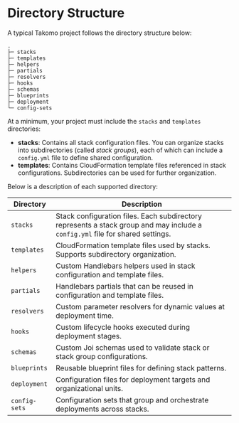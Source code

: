 # Directory Structure

A typical Takomo project follows the directory structure below:

```shell
.
├─ stacks
├─ templates
├─ helpers
├─ partials
├─ resolvers
├─ hooks
├─ schemas
├─ blueprints
├─ deployment
└─ config-sets
```

At a minimum, your project must include the `stacks` and `templates` directories:

- **stacks**: Contains all stack configuration files. You can organize stacks into subdirectories (called *stack groups*), each of which can include a `config.yml` file to define shared configuration.
- **templates**: Contains CloudFormation template files referenced in stack configurations. Subdirectories can be used for further organization.

Below is a description of each supported directory:

| Directory     | Description |
|---------------|-------------|
| `stacks`      | Stack configuration files. Each subdirectory represents a stack group and may include a `config.yml` file for shared settings. |
| `templates`   | CloudFormation template files used by stacks. Supports subdirectory organization. |
| `helpers`     | Custom Handlebars helpers used in stack configuration and template files. |
| `partials`    | Handlebars partials that can be reused in configuration and template files. |
| `resolvers`   | Custom parameter resolvers for dynamic values at deployment time. |
| `hooks`       | Custom lifecycle hooks executed during deployment stages. |
| `schemas`     | Custom Joi schemas used to validate stack or stack group configurations. |
| `blueprints`  | Reusable blueprint files for defining stack patterns. |
| `deployment`  | Configuration files for deployment targets and organizational units. |
| `config-sets` | Configuration sets that group and orchestrate deployments across stacks. |